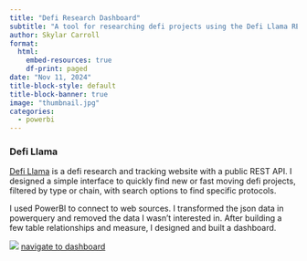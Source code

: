 ```yaml
---
title: "Defi Research Dashboard"
subtitle: "A tool for researching defi projects using the Defi Llama REST API."
author: Skylar Carroll
format: 
  html:
    embed-resources: true
    df-print: paged
date: "Nov 11, 2024"
title-block-style: default
title-block-banner: true
image: "thumbnail.jpg"
categories: 
  - powerbi
---
```

### Defi Llama
[Defi Llama](https://defillama.com/) is a defi research and tracking website with a public REST API. I designed a simple interface to quickly find new or fast moving defi projects, filtered by type or chain, with search options to find specific protocols.

I used PowerBI to connect to web sources. I transformed the json data in powerquery and removed the data I wasn't interested in. After building a few table relationships and measure, I designed and built a dashboard.

![](dashboard.gif)
[navigate to dashboard](https://community.fabric.microsoft.com/t5/Data-Stories-Gallery/Defi-Llama-API-V2/m-p/4277250)
